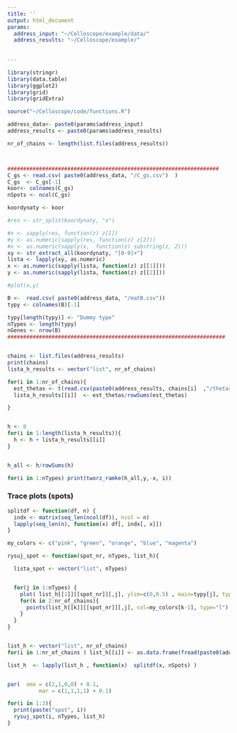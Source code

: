 ```yaml
---
title: ''
output: html_document
params:
  address_input: "~/Celloscope/example/data/"
  address_results: "~/Celloscope/example/"
    
    
---
```


```r
library(stringr)
library(data.table)
library(ggplot2)
library(grid)
library(gridExtra)

```

```r

source("~/Celloscope/code/functions.R")


```


```r

address_data<- paste0(params$address_input)
address_results <- paste0(params$address_results)

nr_of_chains <- length(list.files(address_results))



###################################################################
C_gs <- read.csv( paste0(address_data, "/C_gs.csv")  )
C_gs  <- C_gs[-1]
koor<- colnames(C_gs)
nSpots <- ncol(C_gs)

koordynaty <- koor

#res <- str_split(koordynaty, "x")

#x <- sapply(res, function(z) z[1])
#y <- as.numeric(sapply(res, function(z) z[2]))
#x <- as.numeric(sapply(x,  function(z) substring(z, 2)))
xy <- str_extract_all(koordynaty, "[0-9]+")
lista <- lapply(xy, as.numeric)
x <- as.numeric(sapply(lista, function(z) z[[1]]))
y <- as.numeric(sapply(lista, function(z) z[[2]]))

#plot(x,y)

B <-  read.csv( paste0(address_data, "/matB.csv"))
typy <- colnames(B)[-1]

typy[length(typy)] <- "Dummy type"
nTypes <- length(typy)
nGenes <- nrow(B)
#####################################################################


chains <- list.files(address_results)
print(chains)
lista_h_results <- vector("list", nr_of_chains)

for(i in 1:nr_of_chains){
  est_thetas <- t(read.csv(paste0(address_results, chains[i]  ,"/thetas_est.csv"), head=FALSE))
  lista_h_results[[i]]  <- est_thetas/rowSums(est_thetas)

}


h <- 0
for(i in 1:length(lista_h_results)){
  h <- h + lista_h_results[[i]]
}


h_all <- h/rowSums(h)

```





```r


for(i in 1:nTypes) print(tworz_ramke(h_all,y,-x, i))
```


### Trace plots (spots)

```r
splitdf <- function(df, n) {
  indx <- matrix(seq_len(ncol(df)), ncol = n)
  lapply(seq_len(n), function(x) df[, indx[, x]])
}

my_colors <- c("pink", "green", "orange", "blue", "magenta")

rysuj_spot <- function(spot_nr, nTypes, list_h){

  lista_spot <- vector("list", nTypes)


  for(j in 1:nTypes) {
    plot( list_h[[1]][[spot_nr]][,j], ylim=c(0,0.5) , main=typy[j], type="l" )
    for(k in 2:nr_of_chains){
      points(list_h[[k]][[spot_nr]][,j], col=my_colors[k-1], type="l")
    }
  }
}


list_h <- vector("list", nr_of_chains)
for(i in 1:nr_of_chains ) list_h[[i]] <- as.data.frame(fread(paste0(address_results, chains[i], "//result_h.csv")))

list_h  <- lapply(list_h , function(x)  splitdf(x, nSpots) )



```



```r


par(  oma = c(2,1,0,0) + 0.1,
          mar = c(1,1,1,1) + 0.1)

for(i in 1:3){
  print(paste("spot", i))
  rysuj_spot(i, nTypes, list_h)
}

```


